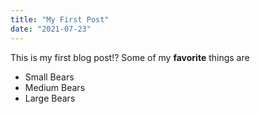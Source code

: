 ```yaml
---
title: "My First Post"
date: "2021-07-23"
---
```


This is my first blog post!?
Some of my **favorite** things are
* Small Bears
* Medium Bears
* Large Bears